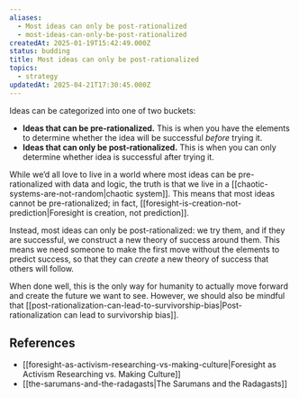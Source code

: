 ```yaml
---
aliases:
  - Most ideas can only be post-rationalized
  - most-ideas-can-only-be-post-rationalized
createdAt: 2025-01-19T15:42:49.000Z
status: budding
title: Most ideas can only be post-rationalized
topics:
  - strategy
updatedAt: 2025-04-21T17:30:45.000Z
---
```

Ideas can be categorized into one of two buckets:

- **Ideas that can be pre-rationalized.** This is when you have the elements to determine whether the idea will be successful _before_ trying it.
- **Ideas that can only be post-rationalized.** This is when you can only determine whether idea is successful after trying it.

While we’d all love to live in a world where most ideas can be pre-rationalized with data and logic, the truth is that we live in a [[chaotic-systems-are-not-random|chaotic system]]. This means that most ideas cannot be pre-rationalized; in fact, [[foresight-is-creation-not-prediction|Foresight is creation, not prediction]].

Instead, most ideas can only be post-rationalized: we try them, and if they are successful, we construct a new theory of success around them. This means we need someone to make the first move without the elements to predict success, so that they can _create_ a new theory of success that others will follow.

When done well, this is the only way for humanity to actually move forward and create the future we want to see. However, we should also be mindful that [[post-rationalization-can-lead-to-survivorship-bias|Post-rationalization can lead to survivorship bias]].

## References

- [[foresight-as-activism-researching-vs-making-culture|Foresight as Activism Researching vs. Making Culture]]
- [[the-sarumans-and-the-radagasts|The Sarumans and the Radagasts]]
